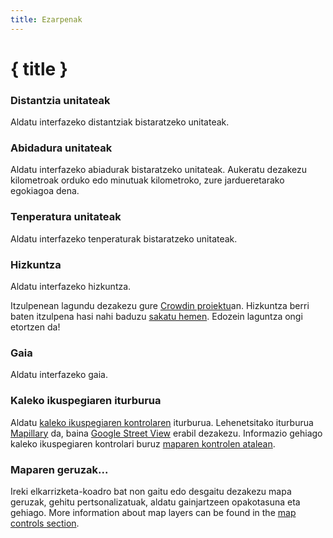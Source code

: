 ```yaml
---
title: Ezarpenak
---
```


<script lang="ts">
</script>

# { title }

### <Ruler size="16" class="inline-block" style="margin-bottom: 2px" /> Distantzia unitateak

Aldatu interfazeko distantziak bistaratzeko unitateak.

### <Zap size="16" class="inline-block" style="margin-bottom: 2px" /> Abidadura unitateak

Aldatu interfazeko abiadurak bistaratzeko unitateak.
Aukeratu dezakezu kilometroak orduko edo minutuak kilometroko, zure jardueretarako egokiagoa dena.

### <Thermometer size="16" class="inline-block" style="margin-bottom: 2px" /> Tenperatura unitateak

Aldatu interfazeko tenperaturak bistaratzeko unitateak.

### <Languages size="16" class="inline-block" style="margin-bottom: 2px" /> Hizkuntza

Aldatu interfazeko hizkuntza.

<DocsNote>

Itzulpenean lagundu dezakezu gure <a href="https://crowdin.com/project/gpxstudio" target="_blank">Crowdin proiektu</a>an.
Hizkuntza berri baten itzulpena hasi nahi baduzu <a href="#contact">sakatu hemen</a>.
Edozein laguntza ongi etortzen da!

</DocsNote>

### <Sun size="16" class="inline-block" style="margin-bottom: 2px" /> Gaia

Aldatu interfazeko gaia.

### <PersonStanding size="16" class="inline-block" style="margin-bottom: 2px" /> Kaleko ikuspegiaren iturburua

Aldatu [kaleko ikuspegiaren kontrolaren](../map-controls) iturburua.
Lehenetsitako iturburua <a href="https://www.mapillary.com" target="_blank">Mapillary</a> da, baina <a href="https://www.google.com/streetview/" target="_blank">Google Street View</a> erabil dezakezu.
Informazio gehiago kaleko ikuspegiaren kontrolari buruz [maparen kontrolen atalean](../map-controls).

### <Layers size="16" class="inline-block" style="margin-bottom: 2px" /> Maparen geruzak...

Ireki elkarrizketa-koadro bat non gaitu edo desgaitu dezakezu mapa geruzak, gehitu pertsonalizatuak, aldatu gainjartzeen opakotasuna eta gehiago.
More information about map layers can be found in the [map controls section](../map-controls).
